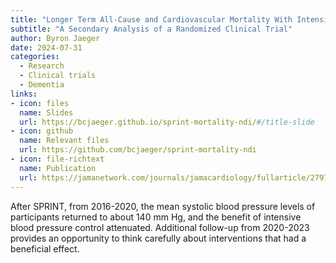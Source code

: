 ```yaml
---
title: "Longer Term All-Cause and Cardiovascular Mortality With Intensive Blood Pressure Control"
subtitle: "A Secondary Analysis of a Randomized Clinical Trial"
author: Byron Jaeger
date: 2024-07-31
categories:
  - Research 
  - Clinical trials
  - Dementia
links:
- icon: files
  name: Slides
  url: https://bcjaeger.github.io/sprint-mortality-ndi/#/title-slide
- icon: github
  name: Relevant files
  url: https://github.com/bcjaeger/sprint-mortality-ndi
- icon: file-richtext
  name: Publication
  url: https://jamanetwork.com/journals/jamacardiology/fullarticle/2797064
---
```


After SPRINT, from 2016-2020, the mean systolic blood pressure levels of participants returned to about 140 mm Hg, and the benefit of intensive blood pressure control attenuated. Additional follow-up from 2020-2023 provides an opportunity to think carefully about interventions that had a beneficial effect.
